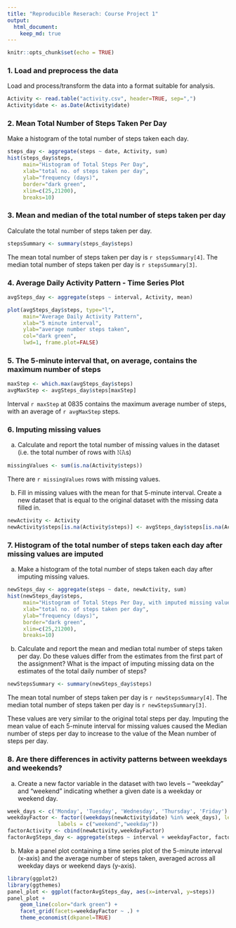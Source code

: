 ```yaml
---
title: "Reproducible Reserach: Course Project 1" 
output: 
  html_document: 
    keep_md: true 
---
```


```r
knitr::opts_chunk$set(echo = TRUE)
```

### 1. Load and preprocess the data
Load and process/transform the data into a format suitable for analysis.
  
```r
Activity <- read.table("activity.csv", header=TRUE, sep=",")
Activity$date <- as.Date(Activity$date)

```

### 2. Mean Total Number of Steps Taken Per Day
Make a histogram of the total number of steps taken each day.

```r
steps_day <- aggregate(steps ~ date, Activity, sum)
hist(steps_day$steps,
     main="Histogram of Total Steps Per Day",
     xlab="total no. of steps taken per day",
     ylab="frequency (days)",
     border="dark green",
     xlim=c(25,21200),
     breaks=10)
```

### 3. Mean and median of the total number of steps taken per day
Calculate the total number of steps taken per day.

```r
stepsSummary <- summary(steps_day$steps)
```

The mean total number of steps taken per day is `r stepsSummary[4]`.
The median total number of steps taken per day is `r stepsSummary[3]`.

### 4. Average Daily Activity Pattern - Time Series Plot

```r
avgSteps_day <- aggregate(steps ~ interval, Activity, mean)

plot(avgSteps_day$steps, type="l",
     main="Average Daily Activity Pattern",
     xlab="5 minute interval",
     ylab="average number steps taken",
     col="dark green",
     lwd=1, frame.plot=FALSE)
```

### 5. The 5-minute interval that, on average, contains the maximum number of steps

```r
maxStep <- which.max(avgSteps_day$steps)
avgMaxStep <- avgSteps_day$steps[maxStep]
```

Interval `r maxStep` at 0835 contains the maximum average number of steps, with an average of `r avgMaxStep` steps.  

### 6. Imputing missing values

a. Calculate and report the total number of missing values in the dataset (i.e. the total number of rows with 𝙽𝙰s)

```r
missingValues <- sum(is.na(Activity$steps))
```
There are `r missingValues` rows with missing values.

b. Fill in missing values with the mean for that 5-minute interval. Create a new dataset that is equal to the original dataset with the missing data filled in.

```r
newActivity <- Activity
newActivity$steps[is.na(Activity$steps)] <- avgSteps_day$steps[is.na(Activity$steps)]
```

### 7. Histogram of the total number of steps taken each day after missing values are imputed

a. Make a histogram of the total number of steps taken each day after imputing missing values.

```r
newSteps_day <- aggregate(steps ~ date, newActivity, sum)
hist(newSteps_day$steps,
     main="Histogram of Total Steps Per Day, with imputed missing values",
     xlab="total no. of steps taken per day",
     ylab="frequency (days)",
     border="dark green",
     xlim=c(25,21200),
     breaks=10)
```

b. Calculate and report the mean and median total number of steps taken per day. Do these values differ from the estimates from the first part of the assignment? What is the impact of imputing missing data on the estimates of the total daily number of steps?

```r
newStepsSummary <- summary(newSteps_day$steps)
```

The mean total number of steps taken per day is `r newStepsSummary[4]`.
The median total number of steps taken per day is `r newStepsSummary[3]`.

These values are very similar to the original total steps per day. Imputing the mean value of each 5-minute interval for missing values caused the Median number of steps per day to increase to the value of the Mean number of steps per day.

### 8. Are there differences in activity patterns between weekdays and weekends?

a. Create a new factor variable in the dataset with two levels – “weekday” and “weekend” indicating whether a given date is a weekday or weekend day.

```r
week_days <- c('Monday', 'Tuesday', 'Wednesday', 'Thursday', 'Friday')
weekdayFactor <- factor((weekdays(newActivity$date) %in% week_days), levels = c(FALSE, TRUE), 
                labels = c("weekend","weekday"))
factorActivity <- cbind(newActivity,weekdayFactor)
factorAvgSteps_day <- aggregate(steps ~ interval + weekdayFactor, factorActivity, mean)
```

b. Make a panel plot containing a time series plot of the 5-minute interval (x-axis) and the average number of steps taken, averaged across all weekday days or weekend days (y-axis).

```r
library(ggplot2)
library(ggthemes)
panel_plot <- ggplot(factorAvgSteps_day, aes(x=interval, y=steps))
panel_plot + 
    geom_line(color="dark green") +
    facet_grid(facets=weekdayFactor ~ .) +
    theme_economist(dkpanel=TRUE)
```

